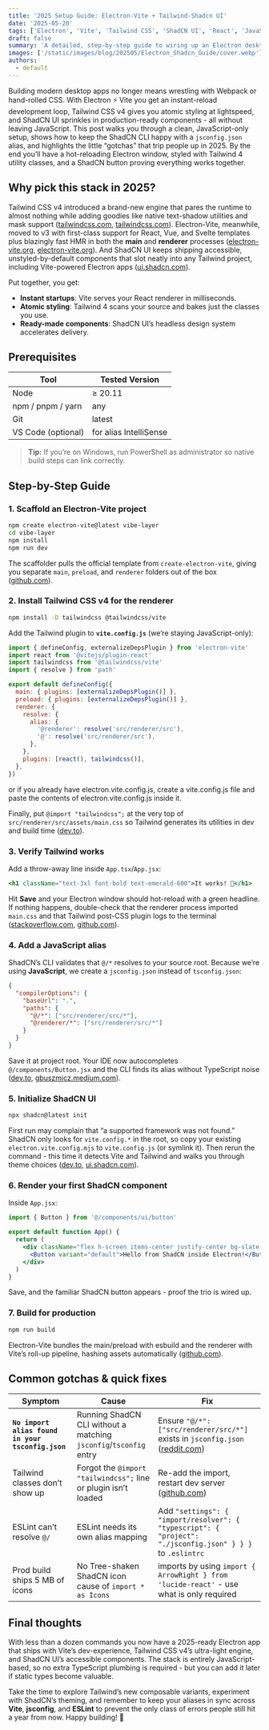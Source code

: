 ```yaml
---
title: '2025 Setup Guide: Electron-Vite + Tailwind-Shadcn UI'
date: '2025-05-20'
tags: ['Electron', 'Vite', 'Tailwind CSS', 'ShadCN UI', 'React', 'JavaScript', 'Desktop Apps']
draft: false
summary: 'A detailed, step-by-step guide to wiring up an Electron desktop app with Vite, Tailwind CSS v4, and ShadCN UI in 2025 - with path aliases, dev scripts, and common pitfalls explained in plain English.'
images: ['/static/images/blog/202505/Electron_Shadcn_Guide/cover.webp']
authors:
  - default
---
```


Building modern desktop apps no longer means wrestling with Webpack or hand-rolled CSS. With Electron ⚡ Vite you get an instant-reload development loop, Tailwind CSS v4 gives you atomic styling at lightspeed, and ShadCN UI sprinkles in production-ready components - all without leaving JavaScript. This post walks you through a clean, JavaScript-only setup, shows how to keep the ShadCN CLI happy with a `jsconfig.json` alias, and highlights the little “gotchas” that trip people up in 2025. By the end you’ll have a hot-reloading Electron window, styled with Tailwind 4 utility classes, and a ShadCN button proving everything works together.

## Why pick this stack in 2025?

Tailwind CSS v4 introduced a brand-new engine that pares the runtime to almost nothing while adding goodies like native text-shadow utilities and mask support ([tailwindcss.com][1], [tailwindcss.com][2]). Electron-Vite, meanwhile, moved to v3 with first-class support for React, Vue, and Svelte templates plus blazingly fast HMR in both the **main** and **renderer** processes ([electron-vite.org][3], [electron-vite.org][4]). And ShadCN UI keeps shipping accessible, unstyled-by-default components that slot neatly into any Tailwind project, including Vite-powered Electron apps ([ui.shadcn.com][5]).

Put together, you get:

- **Instant startups**: Vite serves your React renderer in milliseconds.
- **Atomic styling**: Tailwind 4 scans your source and bakes just the classes you use.
- **Ready-made components**: ShadCN UI’s headless design system accelerates delivery.

## Prerequisites

| Tool               | Tested Version         |
| ------------------ | ---------------------- |
| Node               | ≥ 20.11                |
| npm / pnpm / yarn  | any                    |
| Git                | latest                 |
| VS Code (optional) | for alias IntelliSense |

> **Tip:** If you’re on Windows, run PowerShell as administrator so native build steps can link correctly.

## Step-by-Step Guide

### 1. Scaffold an Electron-Vite project

```bash
npm create electron-vite@latest vibe-layer
cd vibe-layer
npm install
npm run dev
```

The scaffolder pulls the official template from `create-electron-vite`, giving you separate `main`, `preload`, and `renderer` folders out of the box ([github.com][6]).

### 2. Install Tailwind CSS v4 for the renderer

```bash
npm install -D tailwindcss @tailwindcss/vite
```

Add the Tailwind plugin to **`vite.config.js`** (we’re staying JavaScript-only):

```js
import { defineConfig, externalizeDepsPlugin } from 'electron-vite'
import react from '@vitejs/plugin-react'
import tailwindcss from '@tailwindcss/vite'
import { resolve } from 'path'

export default defineConfig({
  main: { plugins: [externalizeDepsPlugin()] },
  preload: { plugins: [externalizeDepsPlugin()] },
  renderer: {
    resolve: {
      alias: {
        '@renderer': resolve('src/renderer/src'),
        '@': resolve('src/renderer/src'),
      },
    },
    plugins: [react(), tailwindcss()],
  },
})
```

or if you already have electron.vite.config.js, create a vite.config.js file and paste the contents of electron.vite.config.js inside it.

Finally, put `@import "tailwindcss";` at the very top of `src/renderer/src/assets/main.css` so Tailwind generates its utilities in dev and build time ([dev.to][7]).

### 3. Verify Tailwind works

Add a throw-away line inside `App.tsx`/`App.jsx`:

```jsx
<h1 className="text-3xl font-bold text-emerald-600">It works! 🎉</h1>
```

Hit **Save** and your Electron window should hot-reload with a green headline. If nothing happens, double-check that the renderer process imported `main.css` and that Tailwind post-CSS plugin logs to the terminal ([stackoverflow.com][8], [github.com][9]).

### 4. Add a **JavaScript** alias

ShadCN’s CLI validates that `@/*` resolves to your source root. Because we’re using **JavaScript**, we create a `jsconfig.json` instead of `tsconfig.json`:

```json
{
  "compilerOptions": {
    "baseUrl": ".",
    "paths": {
      "@/*": ["src/renderer/src/*"],
      "@renderer/*": ["src/renderer/src/*"]
    }
  }
}
```

Save it at project root. Your IDE now autocompletes `@/components/Button.jsx` and the CLI finds its alias without TypeScript noise ([dev.to][10], [gbuszmicz.medium.com][11]).

### 5. Initialize ShadCN UI

```bash
npx shadcn@latest init
```

First run may complain that “a supported framework was not found.” ShadCN only looks for `vite.config.*` in the root, so copy your existing `electron.vite.config.mjs` to `vite.config.js` (or symlink it). Then rerun the command - this time it detects Vite and Tailwind and walks you through theme choices ([dev.to][7], [ui.shadcn.com][5]).

### 6. Render your first ShadCN component

Inside `App.jsx`:

```jsx
import { Button } from '@/components/ui/button'

export default function App() {
  return (
    <div className="flex h-screen items-center justify-center bg-slate-950">
      <Button variant="default">Hello from ShadCN inside Electron!</Button>
    </div>
  )
}
```

Save, and the familiar ShadCN button appears - proof the trio is wired up.

### 7. Build for production

```bash
npm run build
```

Electron-Vite bundles the main/preload with esbuild and the renderer with Vite’s roll-up pipeline, hashing assets automatically ([github.com][12]).

## Common gotchas & quick fixes

| Symptom                                           | Cause                                                             | Fix                                                                                                        |
| ------------------------------------------------- | ----------------------------------------------------------------- | ---------------------------------------------------------------------------------------------------------- |
| **`No import alias found in your tsconfig.json`** | Running ShadCN CLI without a matching `jsconfig`/`tsconfig` entry | Ensure `"@/*": ["src/renderer/src/*"]` exists in `jsconfig.json` ([reddit.com][13])                        |
| Tailwind classes don’t show up                    | Forgot the `@import "tailwindcss";` line or plugin isn’t loaded   | Re-add the import, restart dev server ([github.com][9])                                                    |
| ESLint can’t resolve `@/`                         | ESLint needs its own alias mapping                                | Add `"settings": { "import/resolver": { "typescript": { "project": "./jsconfig.json" } } }` to `.eslintrc` |
| Prod build ships 5 MB of icons                    | No Tree-shaken ShadCN icon cause of `import * as Icons`           | imports by using `import { ArrowRight } from 'lucide-react'` - use what is only required                   |

## Final thoughts

With less than a dozen commands you now have a 2025-ready Electron app that ships with Vite’s dev-experience, Tailwind CSS v4’s ultra-light engine, and ShadCN UI’s accessible components. The stack is entirely JavaScript-based, so no extra TypeScript plumbing is required - but you can add it later if static types become valuable.

Take the time to explore Tailwind’s new composable variants, experiment with ShadCN’s theming, and remember to keep your aliases in sync across **Vite**, **jsconfig**, and **ESLint** to prevent the only class of errors people still hit a year from now. Happy building! 🎉

[1]: https://tailwindcss.com/blog/tailwindcss-v4-alpha?utm_source=chatgpt.com 'Open-sourcing our progress on Tailwind CSS v4.0'
[2]: https://tailwindcss.com/blog/tailwindcss-v4-1?utm_source=chatgpt.com 'Tailwind CSS v4.1: Text shadows, masks, and tons more'
[3]: https://electron-vite.org/?utm_source=chatgpt.com 'electron-vite | Next Generation Electron Build Tooling'
[4]: https://electron-vite.org/guide/?utm_source=chatgpt.com 'Getting Started | electron-vite'
[5]: https://ui.shadcn.com/docs/installation/vite?utm_source=chatgpt.com 'Vite - Shadcn UI'
[6]: https://github.com/electron-vite/create-electron-vite?utm_source=chatgpt.com 'Scaffolding Your Electron⚡️Vite Project - GitHub'
[7]: https://dev.to/nedwize/how-to-add-shadcn-to-an-electron-vite-project-dn?utm_source=chatgpt.com 'How to add ShadCN to an electron-vite project. - DEV Community'
[8]: https://stackoverflow.com/questions/79562593/electron-vite-react-tailwindcss-v4?utm_source=chatgpt.com 'Electron-vite + React + Tailwindcss v4 - Stack Overflow'
[9]: https://github.com/alex8088/electron-vite/issues/741?utm_source=chatgpt.com 'Migration to tailwind v4 is not working · Issue #741 - GitHub'
[10]: https://dev.to/jumbo02/how-to-setup-path-alias-vite-react-5426?utm_source=chatgpt.com 'How to Setup Path Alias Vite + React - DEV Community'
[11]: https://gbuszmicz.medium.com/how-to-add-shadcn-ui-to-an-electron-vite-app-in-5-easy-steps-cadfdf267823?utm_source=chatgpt.com 'How to Add Shadcn/UI to an Electron-Vite App in 5 Easy Steps'
[12]: https://github.com/electron-vite/electron-vite-react?utm_source=chatgpt.com 'Electron + Vite + React + Sass boilerplate. - GitHub'
[13]: https://www.reddit.com/r/electronjs/comments/1ds4i60/how_to_init_properly_an_electronvite_typescript/?utm_source=chatgpt.com 'How to init properly an electron-vite (typescript) with shadcn-ui ...'
